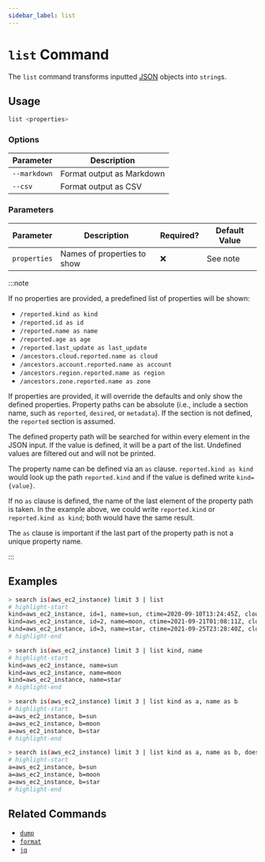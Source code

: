 ```yaml
---
sidebar_label: list
---
```


# `list` Command

The `list` command transforms inputted [<abbr title="JavaScript Object Notation">JSON</abbr>](https://json.org) objects into `string`s.

## Usage

```bash
list <properties>
```

### Options

| Parameter    | Description               |
| ------------ | ------------------------- |
| `--markdown` | Format output as Markdown |
| `--csv`      | Format output as CSV      |

### Parameters

| Parameter    | Description                 | Required? | Default Value |
| ------------ | --------------------------- | --------- | ------------- |
| `properties` | Names of properties to show | ❌        | See note      |

:::note

If no properties are provided, a predefined list of properties will be shown:

- `/reported.kind as kind`
- `/reported.id as id`
- `/reported.name as name`
- `/reported.age as age`
- `/reported.last_update as last_update`
- `/ancestors.cloud.reported.name as cloud`
- `/ancestors.account.reported.name as account`
- `/ancestors.region.reported.name as region`
- `/ancestors.zone.reported.name as zone`

If properties are provided, it will override the defaults and only show the defined properties. Property paths can be absolute (i.e., include a section name, such as `reported`, `desired`, or `metadata`). If the section is not defined, the `reported` section is assumed.

The defined property path will be searched for within every element in the JSON input. If the value is defined, it will be a part of the list. Undefined values are filtered out and will not be printed.

The property name can be defined via an `as` clause. `reported.kind as kind` would look up the path `reported.kind` and if the value is defined write `kind={value}`.

If no `as` clause is defined, the name of the last element of the property path is taken. In the example above, we could write `reported.kind` or `reported.kind as kind`; both would have the same result.

The `as` clause is important if the last part of the property path is not a unique property name.

:::

## Examples

```bash title="If all parameters are omitted, the predefined list of properties are shown"
> search is(aws_ec2_instance) limit 3 | list
# highlight-start
​kind=aws_ec2_instance, id=1, name=sun, ctime=2020-09-10T13:24:45Z, cloud=aws, account=prod, region=us-west-2
​kind=aws_ec2_instance, id=2, name=moon, ctime=2021-09-21T01:08:11Z, cloud=aws, account=dev, region=us-west-2
​kind=aws_ec2_instance, id=3, name=star, ctime=2021-09-25T23:28:40Z, cloud=aws, account=int, region=us-east-1
# highlight-end
```

```bash title="Explicitly define the properties to show without renaming them"
> search is(aws_ec2_instance) limit 3 | list kind, name
# highlight-start
​kind=aws_ec2_instance, name=sun
​kind=aws_ec2_instance, name=moon
​kind=aws_ec2_instance, name=star
# highlight-end
```

```bash title="Same as previous, but with overridden property names"
> search is(aws_ec2_instance) limit 3 | list kind as a, name as b
# highlight-start
​a=aws_ec2_instance, b=sun
​a=aws_ec2_instance, b=moon
​a=aws_ec2_instance, b=star
# highlight-end
```

```bash title="Properties that do not exist are not printed"
> search is(aws_ec2_instance) limit 3 | list kind as a, name as b, does_not_exist
# highlight-start
​a=aws_ec2_instance, b=sun
​a=aws_ec2_instance, b=moon
​a=aws_ec2_instance, b=star
# highlight-end
```

## Related Commands

- [`dump`](./dump.mdx)
- [`format`](./format.mdx)
- [`jq`](../miscellaneous-commands/jq.mdx)
